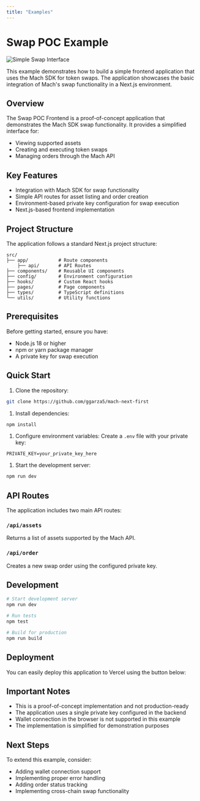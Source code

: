 ```yaml
---
title: "Examples"
---
```


# Swap POC Example

![Simple Swap Interface](/images/simple-swap.png)

This example demonstrates how to build a simple frontend application that uses the Mach SDK for token swaps. The application showcases the basic integration of Mach's swap functionality in a Next.js environment.

## Overview

The Swap POC Frontend is a proof-of-concept application that demonstrates the Mach SDK swap functionality. It provides a simplified interface for:

- Viewing supported assets
- Creating and executing token swaps
- Managing orders through the Mach API

## Key Features

- Integration with Mach SDK for swap functionality
- Simple API routes for asset listing and order creation
- Environment-based private key configuration for swap execution
- Next.js-based frontend implementation

## Project Structure

The application follows a standard Next.js project structure:

```
src/
├── app/           # Route components
    ├── api/       # API Routes
├── components/    # Reusable UI components
├── config/        # Environment configuration
├── hooks/         # Custom React hooks
├── pages/         # Page components
├── types/         # TypeScript definitions
└── utils/         # Utility functions
```

## Prerequisites

Before getting started, ensure you have:

- Node.js 18 or higher
- npm or yarn package manager
- A private key for swap execution

## Quick Start

1. Clone the repository:

```bash
git clone https://github.com/ggarza5/mach-next-first
```

1. Install dependencies:

```bash
npm install
```

1. Configure environment variables:
   Create a `.env` file with your private key:

```
PRIVATE_KEY=your_private_key_here
```

1. Start the development server:

```bash
npm run dev
```

## API Routes

The application includes two main API routes:

### `/api/assets`

Returns a list of assets supported by the Mach API.

### `/api/order`

Creates a new swap order using the configured private key.

## Development

```bash
# Start development server
npm run dev

# Run tests
npm test

# Build for production
npm run build
```

## Deployment

You can easily deploy this application to Vercel using the button below:

## Important Notes

- This is a proof-of-concept implementation and not production-ready
- The application uses a single private key configured in the backend
- Wallet connection in the browser is not supported in this example
- The implementation is simplified for demonstration purposes

## Next Steps

To extend this example, consider:

- Adding wallet connection support
- Implementing proper error handling
- Adding order status tracking
- Implementing cross-chain swap functionality